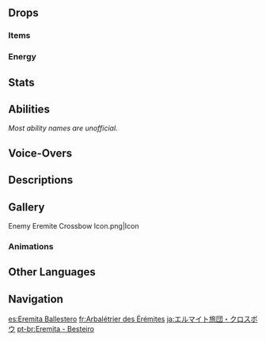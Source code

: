 {{Enemy Infobox
|image    = Enemy Eremite Crossbow.png
|dmgtype  = Physical
|dmgtype2 = Dendro
|weakpoint = yes
|family   = Other Human Factions
|group    = The Eremites
|type     = Common Enemies
}}
{{Enemy Intro}}

==Drops==
===Items===
{{Drops Table|type=The Eremites (Low-Tier)}}

===Energy===
{{Energy Drops
|hp1   = 60
|p1    = 1
|hp2   = 0
|p2    = 1
}}

==Stats==
{{Enemy Stats
|phys_res     = &minus;20%

|hp_ratio     = 1.2
|hp_type      = 2
|atk_ratio    = 2
|atk_type     = 2
}}

==Abilities==
''Most ability names are unofficial.''
{{Enemy Attacks
|name_1      = Crossbow Shot
|desc_1      = Fires a single bolt, dealing '''100% ATK''' as {{Color|Physical DMG}}.

|name_2      = Rapid Fire
|desc_2      = Fires up to 5 bolts in quick succession, each dealing '''65% ATK''' as {{Color|Physical DMG}}.

|name_3      = Poison Bomb
|desc_3      = Infuses his bolt with Dendro before firing it off, dealing '''70% ATK''' as {{Color|Dendro DMG}} on hit and leaving a poison mist that deals '''20% ATK''' as {{Color|Dendro DMG}} every 0.5 seconds.
}}

==Voice-Overs==
{{VO/Enemy
|enemy                   = Eremite Crossbow
|vo_01_00_title          = Entering Battle
|vo_01_01_file           = VO {lang}{name} - Like A Lamb To The Slaughter.ogg
|vo_01_01_tx_en          = Like a lamb to the slaughter.
|vo_01_01_tx_zh          = 自投罗网！
|vo_01_01_rm_zh          = Zìtóu-luówǎng!
|vo_01_01_tx_ja          = 自ら罠に飛び込むとはな！
|vo_01_01_tx_ko          = 스스로 무덤을 파다니!
|vo_01_02_file           = VO {lang}{name} - Thats Close Enough.ogg
|vo_01_02_tx_en          = That's close enough!
|vo_01_02_tx_zh          = 你靠太近了！
|vo_01_02_rm_zh          = Nǐ kào tàijìn le!
|vo_01_02_tx_ja          = 近いな！
|vo_01_02_tx_ko          = 너무 가까워!

|vo_02_00_title          = Rapid Fire
|vo_02_01_file           = VO {lang}{name} - Where Do You Think Youre Going.ogg
|vo_02_01_tx_en          = Where do you think you're going?
|vo_02_01_tx_zh          = 想躲到哪儿去？
|vo_02_01_rm_zh          = Xiǎng duǒdào nǎr qù?
|vo_02_01_tx_ja          = さあ、どこに隠れる？
|vo_02_01_tx_ko          = 어딜 도망가!

|vo_03_00_title          = Poison Bomb
|vo_03_01_file           = VO {lang}{name} - Love The Jungle.ogg
|vo_03_01_tx_en          = Law of the jungle!
|vo_03_01_tx_zh          = 狂蔓吞噬！
|vo_03_01_rm_zh          = Kuángmàn tūnshì!
|vo_03_01_tx_ja          = 蔓延せよ！
|vo_03_01_tx_ko          = 덩쿨잠식!

|vo_04_00_title          = Defeated
|vo_04_01_file           = VO {lang}{name} - Ill Be Back.ogg
|vo_04_01_tx_en          = I'll be back...
|vo_04_01_tx_zh          = 可恶！后会有期！
|vo_04_01_rm_zh          = Kěwù! Hòuhuì-yǒuqī!
|vo_04_01_tx_ja          = くそ！次こそ！
|vo_04_01_tx_ko          = 젠장, 두고보자
}}

==Descriptions==
{{Description|A member of a loosely-organized mercenary corps from the golden desert sands. Will work for anyone as long as the pay is good.<br>The Eremite tradition is to use bows to engage their foes, but ever since the Akademiya permitted them to buy crossbows at the bazaars, only the proudest shooters would still use bows, which take many years of practice to master.|[[Archive]]}}

==Gallery==
<gallery>
Enemy Eremite Crossbow Icon.png|Icon
</gallery>

===Animations===
{{Preview
|file1    = Eremite Crossbow Playing
|caption1 = Playing
}}

==Other Languages==
{{Other Languages
|en      = Eremite Crossbow
|zhs     = 镀金旅团・机弩兵
|zhs_rm  = Dùjīn Lǚtuán - Jīnǔ-bīng
|zht     = 鍍金旅團・機弩兵
|zht_rm  = Dùjīn Lǚtuán - Jīnǔ-bīng
|zh_tl   = {{Lex|Eremite|zh}} - Crossbowman
|ja      = エルマイト旅団・クロスボウ
|ja_rm   = Erumaito Ryodan - Kurosubou
|ja_tl   = {{Lex|Eremite|ja}} - Crossbow
|ko      = {{tt|도금|鍍金}} {{tt|여단|旅團}}・석궁병
|ko_tl   = {{Lex|Eremite|ko}} - Crossbowman
|es      = Eremita Ballestero
|es_tl   = Eremite Crossbowman
|fr      = Arbalétrier des Érémites
|fr_tl   = Crossbowman of the Eremites
|ru      = Арбалетчик Пустынников
|ru_tl   = Crossbowman of the {{Lex|Eremites|ru}}
|th      = Eremite Crossbow
|vi      = Eremite - Lính Nỏ
|vi_tl   = Eremite - Crossbow Soldier
|de      = Goldbrigade – Armbrustschütze
|de_tl   = {{Lex|Eremite|de}} - Crossbowman
|id      = Eremite Crossbow
|pt      = Eremita - Besteiro
|pt_tl   = Eremite - Crossbowman
|tr      = Münzevi Arbaletçi
|tr_tl   = {{Lex|Eremite|tr}} Crossbowman
|it      = Eremita balestriere
|it_tl   = 
}}

==Navigation==
{{Enemy Navbox|Common}}

[[es:Eremita Ballestero]]
[[fr:Arbalétrier des Érémites]]
[[ja:エルマイト旅団・クロスボウ]]
[[pt-br:Eremita - Besteiro]]